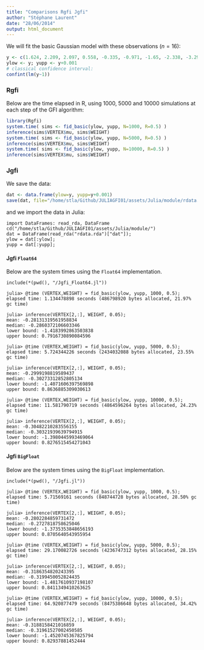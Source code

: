 ```yaml
---
title: "Comparisons Rgfi Jgfi"
author: "Stéphane Laurent"
date: "28/06/2014"
output: html_document
---
```



 We will fit the basic Gaussian model with these observations ($n=16$):

```r
y <- c(1.624, 2.209, 2.097, 0.558, -0.335, -0.971, -1.65, -2.338, -3.29, -4.291, 2.862, 2.023, -2.336, -0.613, -0.907, 0.354)
ylow <- y; yupp <- y+0.001
# classical confidence interval:
confint(lm(y~1))
```

### Rgfi

Below are the time elapsed in R, using $1000$, $5000$ and $10000$ simulations at 
each step of the GFI algorithm:

```r
library(Rgfi)
system.time( sims <- fid_basic(ylow, yupp, N=1000, R=0.5) )
inference(sims$VERTEX$mu, sims$WEIGHT)
system.time( sims <- fid_basic(ylow, yupp, N=5000, R=0.5) )
inference(sims$VERTEX$mu, sims$WEIGHT)
system.time( sims <- fid_basic(ylow, yupp, N=10000, R=0.5) )
inference(sims$VERTEX$mu, sims$WEIGHT)
```



### Jgfi 

We save the data:

```r
dat <- data.frame(ylow=y, yupp=y+0.001)
save(dat, file="/home/stla/Github/JULIAGFI01/assets/Julia/module/rdata.rda")
```

and we import the data in Julia:

```
import DataFrames: read_rda, DataFrame
cd("/home/stla/Github/JULIAGFI01/assets/Julia/module/")
dat = DataFrame(read_rda("rdata.rda")["dat"]);
ylow = dat[:ylow];
yupp = dat[:yupp];
```

#### Jgfi `Float64`

Below are the system times using the `Float64` implementation. 

```
include(*(pwd(), "/Jgfi_Float64.jl"))
```

```
julia> @time (VERTEX,WEIGHT) = fid_basic(ylow, yupp, 1000, 0.5);
elapsed time: 1.134478898 seconds (486798920 bytes allocated, 21.97% gc time)

julia> inference(VERTEX[2,:], WEIGHT, 0.05);
mean: -0.28131319561958834
median: -0.2860372106603346
lower bound: -1.4183992863503838
upper bound: 0.7916730890084596

julia> @time (VERTEX,WEIGHT) = fid_basic(ylow, yupp, 5000, 0.5);
elapsed time: 5.724344226 seconds (2434032088 bytes allocated, 23.55% gc time)

julia> inference(VERTEX[2,:], WEIGHT, 0.05);
mean: -0.2999198819589437
median: -0.30273312852805134
lower bound: -1.4071606397569898
upper bound: 0.8636885309030613

julia> @time (VERTEX,WEIGHT) = fid_basic(ylow, yupp, 10000, 0.5);
elapsed time: 11.581790719 seconds (4864596264 bytes allocated, 24.23% gc time)

julia> inference(VERTEX[2,:], WEIGHT, 0.05);
mean: -0.30482210283556155
median: -0.30321939639794915
lower bound: -1.3980445993469064
upper bound: 0.8276515454271043
```

#### Jgfi `BigFloat`

Below are the system times using the `BigFloat` implementation. 

```
include(*(pwd(), "/Jgfi.jl"))
```

```
julia> @time (VERTEX,WEIGHT) = fid_basic(ylow, yupp, 1000, 0.5);
elapsed time: 5.71569161 seconds (848744728 bytes allocated, 28.50% gc time)

julia> inference(VERTEX[2,:], WEIGHT, 0.05);
mean: -0.2802284859731472
median: -0.2727818758625046
lower bound: -1.3735353848656193
upper bound: 0.8705640543955954

julia> @time (VERTEX,WEIGHT) = fid_basic(ylow, yupp, 5000, 0.5);
elapsed time: 29.170082726 seconds (4236747312 bytes allocated, 28.15% gc time)

julia> inference(VERTEX[2,:], WEIGHT, 0.05);
mean: -0.3186354820243395
median: -0.3199450052824435
lower bound: -1.4817610937198107
upper bound: 0.8411349410263625

julia> @time (VERTEX,WEIGHT) = fid_basic(ylow, yupp, 10000, 0.5);
elapsed time: 64.920877479 seconds (8475386648 bytes allocated, 34.42% gc time)

julia> inference(VERTEX[2,:], WEIGHT, 0.05);
mean: -0.3188158421016859
median: -0.31961527002450585
lower bound: -1.4520745367825794
upper bound: 0.82937881452444
```





